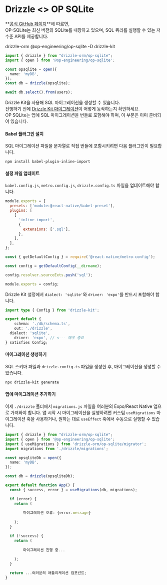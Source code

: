 
# Drizzle \<\> OP SQLite

**[공식 GitHub 페이지](https://github.com/OP-Engineering/op-sqlite)**에 따르면,  
OP-SQLite는 최신 버전의 SQLite를 내장하고 있으며, SQL 쿼리를 실행할 수 있는 저수준 API를 제공합니다.

<Npm>
drizzle-orm @op-engineering/op-sqlite
-D drizzle-kit 
</Npm>

```ts
import { drizzle } from "drizzle-orm/op-sqlite";
import { open } from '@op-engineering/op-sqlite';

const opsqlite = open({
  name: 'myDB',
});
const db = drizzle(opsqlite);

await db.select().from(users);
```

Drizzle Kit을 사용해 SQL 마이그레이션을 생성할 수 있습니다.  
진행하기 전에 [Drizzle Kit 마이그레이션](/docs/kit-overview)이 어떻게 동작하는지 확인하세요.  
OP SQLite는 앱에 SQL 마이그레이션을 번들로 포함해야 하며, 이 부분은 이미 준비되어 있습니다.

<Steps>


#### Babel 플러그인 설치

SQL 마이그레이션 파일을 문자열로 직접 번들에 포함시키려면 다음 플러그인이 필요합니다.

```shell
npm install babel-plugin-inline-import
```


#### 설정 파일 업데이트

`babel.config.js`, `metro.config.js`, `drizzle.config.ts` 파일을 업데이트해야 합니다.

```js filename='babel.config.js'
module.exports = {
  presets: ['module:@react-native/babel-preset'],
  plugins: [
    [
      'inline-import',
      {
        extensions: ['.sql'],
      },
    ],
  ],
};
```

```js filename="metro.config.js"
const { getDefaultConfig } = require('@react-native/metro-config');

const config = getDefaultConfig(__dirname);

config.resolver.sourceExts.push('sql');

module.exports = config;
```

Drizzle Kit 설정에서 `dialect: 'sqlite'`와 `driver: 'expo'`를 반드시 포함해야 합니다.

```ts filename="drizzle.config.ts"
import type { Config } from 'drizzle-kit';

export default {
	schema: './db/schema.ts',
	out: './drizzle',
  dialect: 'sqlite',
	driver: 'expo', // <--- 매우 중요
} satisfies Config;
```


#### 마이그레이션 생성하기

SQL 스키마 파일과 `drizzle.config.ts` 파일을 생성한 후, 마이그레이션을 생성할 수 있습니다.

```bash
npx drizzle-kit generate
```


#### 앱에 마이그레이션 추가하기

이제 `./drizzle` 폴더에서 `migrations.js` 파일을 여러분의 Expo/React Native 앱으로 가져와야 합니다. 
앱 시작 시 마이그레이션을 실행하려면 커스텀 `useMigrations` 마이그레이션 훅을 사용하거나, 원하는 대로 `useEffect` 훅에서 수동으로 실행할 수 있습니다.

```ts filename="App.tsx"
import { drizzle } from "drizzle-orm/op-sqlite";
import { open } from '@op-engineering/op-sqlite';
import { useMigrations } from 'drizzle-orm/op-sqlite/migrator';
import migrations from './drizzle/migrations';

const opsqliteDb = open({
  name: 'myDB',
});

const db = drizzle(opsqliteDb);

export default function App() {
  const { success, error } = useMigrations(db, migrations);

  if (error) {
    return (
      
        마이그레이션 오류: {error.message}
      
    );
  }

  if (!success) {
    return (
      
        마이그레이션 진행 중...
      
    );
  }

  return ...여러분의 애플리케이션 컴포넌트;
}
```

</Steps>

